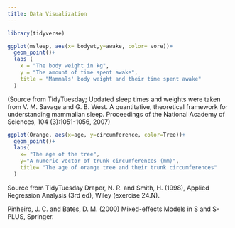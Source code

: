 ```yaml
---
title: Data Visualization 
---
```


```r
library(tidyverse)

ggplot(msleep, aes(x= bodywt,y=awake, color= vore))+
  geom_point()+
  labs (
    x = "The body weight in kg",
    y = "The amount of time spent awake",
    title = "Mammals' body weight and their time spent awake"
  )

```


(Source from TidyTuesday; Updated sleep times and weights were taken from V. M. Savage and G. B. West. A quantitative, theoretical framework for understanding mammalian sleep. Proceedings of the National Academy of Sciences, 104 (3):1051-1056, 2007)

```r
ggplot(Orange, aes(x=age, y=circumference, color=Tree))+
  geom_point()+
  labs(
    x= "The age of the tree", 
    y="A numeric vector of trunk circumferences (mm)", 
    title= "The age of orange tree and their trunk circumferences"
  )
```

Source from TidyTuesday 
Draper, N. R. and Smith, H. (1998), Applied Regression Analysis (3rd ed), Wiley (exercise 24.N).

Pinheiro, J. C. and Bates, D. M. (2000) Mixed-effects Models in S and S-PLUS, Springer.



